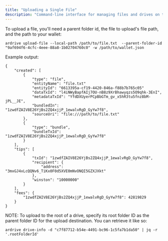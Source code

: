 ```yaml
---
title: "Uploading a Single File"
description: "Command-line interface for managing files and drives on the Ardrive platform"
---
```


To upload a file, you'll need a parent folder id, the file to upload's file path, and the path to your wallet:

```shell
ardrive upload-file --local-path /path/to/file.txt  --parent-folder-id "9af694f6-4cfc-4eee-88a8-1b02704760c0" -w /path/to/wallet.json
```

Example output:

```shell
{
    "created": [
        {
            "type": "file",
            "entityName": "file.txt"
            "entityId": "6613395a-cf19-4420-846a-f88b7b765c05"
            "dataTxId": "l4iNWyBapfAIj7OU-nB8z9XrBhawyqzs5O9qhk-3EnI",
            "metadataTxId": "YfdDXUyerPCpBbGTm_gv_x5hR3tu5fnz8bM-jPL__JE",
            "bundledIn": "1zwdfZAIV8E26YjBs2ZQ4xjjP_1ewalvRgD_GyYw7f8",
            "sourceUri": "file:///path/to/file.txt"
        },
        {
            "type": "bundle",
            "bundleTxId": "1zwdfZAIV8E26YjBs2ZQ4xjjP_1ewalvRgD_GyYw7f8"
        }
    ],
    "tips": [
        {
            "txId": "1zwdfZAIV8E26YjBs2ZQ4xjjP_1ewalvRgD_GyYw7f8",
            "recipient": {
                "address": "3mxGJ4xLcQQNv6_TiKx0F0d5XVE0mNvONQI5GZXJXkt"
            },
            "winston": "10000000"
        }
    ],
    "fees": {
        "1zwdfZAIV8E26YjBs2ZQ4xjjP_1ewalvRgD_GyYw7f8": 42819829
    }
}
```

NOTE: To upload to the root of a drive, specify its root folder ID as the parent folder ID for the upload destination. You can retrieve it like so:

```shell
ardrive drive-info -d "c7f87712-b54e-4491-bc96-1c5fa7b1da50" | jq -r '.rootFolderId'
```